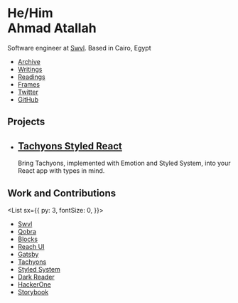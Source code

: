 


<Banner>

  # He/Him  <br /> Ahmad Atallah

  Software engineer at [Swvl][].
  Based in Cairo, Egypt

  - [Archive](/archive)
  - [Writings](/writings)
  - [Readings](/readings)
  - [Frames](/frames)
  - [Twitter](https://twitter.com/ahmadatallah)
  - [GitHub](https://github.com/ahmadatallah)

</Banner>

## Projects

<Tiles>

-
  ## [Tachyons Styled React][]
  Bring Tachyons, implemented with Emotion and Styled System, into your React app with types in mind.

</Tiles>


## Work and Contributions

<List
  sx={{
    py: 3,
    fontSize: 0,
  }}>

- [Swvl](https://github.com/swvl)
- [Qobra](https://github.com/Qobraio)
- [Blocks](https://github.com/blocks/blocks)
- [Reach UI](https://github.com/reach/reach-ui)
- [Gatsby](https://github.com/gatsbyjs/gatsby)
- [Tachyons](https://github.com/tachyons-css)
- [Styled System](https://github.com/system-ui/)
- [Dark Reader](https://github.com/darkreader)
- [HackerOne](https://github.com/Hacker0x01)
- [Storybook](https://github.com/storybookjs)

</List>


[swvl]: https://swvl.com
[tachyons styled react]: https://tachyons-styled-tsx.now.sh/
